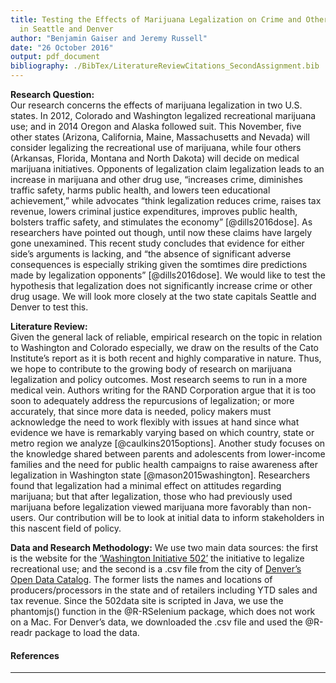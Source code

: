 ```yaml
---
title: Testing the Effects of Marijuana Legalization on Crime and Other Drug Usage
  in Seattle and Denver
author: "Benjamin Gaiser and Jeremy Russell"
date: "26 October 2016"
output: pdf_document
bibliography: ./BibTex/LiteratureReviewCitations_SecondAssignment.bib
---
```

**Research Question:**  
Our research concerns the effects of marijuana legalization in two U.S. states. In 2012, Colorado and Washington legalized recreational marijuana use; and in 2014 Oregon and Alaska followed suit. This November, five other states (Arizona, California, Maine, Massachusetts and Nevada) will consider legalizing the recreational use of marijuana, while four others (Arkansas, Florida, Montana and North Dakota) will decide on medical marijuana initiatives. Opponents of legalization claim legalization leads to an increase in marijuana and other drug use, "increases crime, diminishes traffic safety, harms public health, and lowers teen educational achievement," while advocates "think legalization reduces crime, raises tax revenue, lowers criminal justice expenditures, improves public health, bolsters traffic safety, and stimulates the economy" [@dills2016dose]. As researchers have pointed out though, until now these claims have largely gone unexamined. This recent study concludes that evidence for either side's arguments is lacking, and "the absence of significant adverse consequences is especially striking given the somtimes dire predictions made by legalization opponents" [@dills2016dose]. We would like to test the hypothesis that legalization does not significantly increase crime or other drug usage. We will look more closely at the two state capitals Seattle and Denver to test this.

**Literature Review:**  
Given the general lack of reliable, empirical research on the topic in relation to Washington and Colorado especially, we draw on the results of the Cato Institute's report as it is both recent and highly comparative in nature. Thus, we hope to contribute to the growing body of research on marijuana legalization and policy outcomes. Most research seems to run in a more medical vein. Authors writing for the RAND Corporation argue that it is too soon to adequately address the repurcusions of legalization; or more accurately, that since more data is needed, policy makers must acknowledge the need to work flexibly with issues at hand since what evidence we have is remarkably varying based on which country, state or metro region we analyze [@caulkins2015options]. Another study focuses on the knowledge shared between parents and adolescents from lower-income families and the need for public health campaigns to raise awareness after legalization in Washington state [@mason2015washington]. Researchers found that legalization had a minimal effect on attitudes regarding marijuana; but that after legalization, those who had previously used marijuana before legalization viewed marijuana more favorably than non-users. Our contribution will be to look at initial data to inform stakeholders in this nascent field of policy.  


**Data and Research Methodology:** 
We use two main data sources: the first is the website for the ['Washington Initiative 502']('http://www.502data.com') the initiative to legalize recreational use; and the second is a .csv file from the city of [Denver's Open Data Catalog]('https://www.denvergov.org/opendata/dataset/city-and-county-of-denver-crime'). The former lists the names and locations of producers/processors in the state and of retailers including YTD sales and tax revenue. Since the 502data site is scripted in Java, we use the phantomjs() function in the @R-RSelenium package, which does not work on a Mac. For Denver's data, we downloaded the .csv file and used the @R-readr package to load the data.


\pagebreak

#### References

---